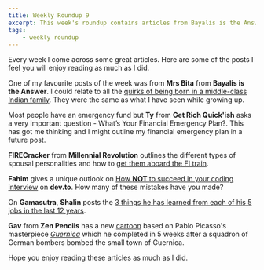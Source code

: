 ```yaml
---
title: Weekly Roundup 9
excerpt: This week's roundup contains articles from Bayalis is the Answer, Get Rich Quick'ish, Millennial Revolution, dev.to, Gamasutra and Zen Pencils.
tags:
    - weekly roundup
---
```


Every week I come across some great articles. Here are some of the posts I feel you will enjoy reading as much as I did.

One of my favourite posts of the week was from **Mrs Bita** from **Bayalis is the Answer**. I could relate to all the [quirks of being born in a middle-class Indian family](http://www.bayalisistheanswer.com/indian-quirks/). They were the same as what I have seen while growing up.

Most people have an emergency fund but **Ty** from **Get Rich Quick'ish** asks a very important question - What’s Your Financial Emergency Plan?. This has got me thinking and I might outline my financial emergency plan in a future post.

**FIRECracker** from **Millennial Revolution** outlines the different types of spousal personalities and how to [get them aboard the FI train](http://www.millennial-revolution.com/build/get-spouse-aboard-fi-train/).

**Fahim** gives a unique outlook on [How **NOT** to succeed in your coding interview](https://dev.to/fahimulhaq/how-not-to-succeed-in-your-45-minute-coding-interview) on **dev.to**. How many of these mistakes have you made?

On **Gamasutra**, **Shalin** posts the [3 things he has learned from each of his 5 jobs in the last 12 years](http://www.gamasutra.com/blogs/ShalinShodhan/20170316/293823/3_things_I_learned_from_5_jobs_in_12_years.php).

**Gav** from **Zen Pencils** has a new [cartoon](http://zenpencils.com/comic/picasso/) based on Pablo Picasso's masterpiece _[Guernica](http://www.pablopicasso.org/guernica.jsp)_ which he completed in 5 weeks after a squadron of German bombers bombed the small town of Guernica.

Hope you enjoy reading these articles as much as I did.
